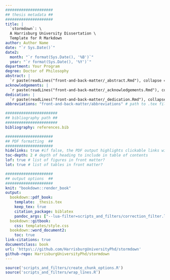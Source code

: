 ```yaml
---
#####################
## thesis metadata ##
#####################
title: |
  `stormdown`: \
  A Harrisburg University Dissertation \
  Template for R Markdown
author: Author Name
date: "`r Sys.Date()`"
date2:
  month: "`r format(Sys.Date(), '%B')`"
  year: "`r format(Sys.Date(), '%Y')`"
department: Your Program
degree: Doctor of Philosophy
abstract: |
  `r paste(readLines("front-and-back-matter/_abstract.Rmd"), collapse = '\n  ')`
acknowledgements: |
  `r paste(readLines("front-and-back-matter/_acknowledgements.Rmd"), collapse = '\n  ')`
dedication: |
  `r paste(readLines("front-and-back-matter/_dedication.Rmd"), collapse = '\n  ')`
abbreviations: "front-and-back-matter/abbreviations" # path to .tex file with abbreviations

#######################
## bibliography path ##
#######################
bibliography: references.bib

#####################
## PDF formatting  ##
#####################
hidelinks: true #if false, the PDF output highlights clickable links with a colored border - you will probably want to set this to true for PDF version you wish to physically print
toc-depth: 2 # depth of heading to include in table of contents
lof: true # list of figures in front matter?
lot: true # list of tables in front matter?

#####################
## output options  ##
#####################
knit: "bookdown::render_book"
output:
  bookdown::pdf_book:
    template: _thesis.tex
    keep_tex: true
    citation_package: biblatex  
    pandoc_args: ["--lua-filter=scripts_and_filters/correction_filter.lua"] #remove filter to stop applying blue background to inline corrections
  bookdown::gitbook:
    css: templates/style.css
  bookdown::word_document2:
    toc: true   
link-citations: true
documentclass: book
url: 'https\://github.com/HarrisburgUniversityPhd/stormdown'
github-repo: HarrisburgUniversityPhd/stormdown
---
```



```r
source('scripts_and_filters/create_chunk_options.R')
source('scripts_and_filters/wrap_lines.R')
```
<!--
Include the create_chunk_options chunk above at the top of your index.Rmd file
This will include code to create additional chunk options (e.g. for adding author references to savequotes)
and to make sure lines in code soft wrap
If you need to create your own additional chunk options, edit the file scripts/create_chunk_options.R
-->

<!-- to add back in
savequote
block type='correction'
make brief_template.txt
move maria's stuff to the templates folder
-->
